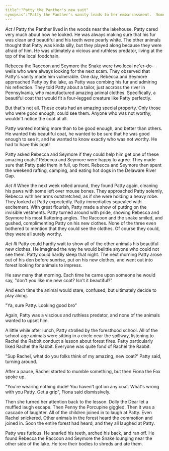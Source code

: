 ```yaml
---
title":"Patty the Panther's new suit"
synopsis":"Patty the Panther's vanity leads to her embarrassment.  Sometimes children are better at telling the truth than adults"
---
```


_Act I_
Patty the Panther lived in the woods near the lakehouse.
Patty cared very much about how he looked.
He was always making sure that his fur was clean and beautiful and his teeth were pearly white.
The other animals thought that Patty was kinda silly, but they played along because they were afraid of him.
He was ultimately a vicious and ruthless predator, living at the top of the local foodchain.

Rebecca the Raccoon and Seymore the Snake were two local ne'er-do-wells who were always looking for the next scam.
They observed that Patty's vanity made him vulnerable.
One day, Rebecca and Seymore approached Patty by the lake, as Patty was combing his fur and admiring his reflection.
They told Patty about a tailor, just accross the river in Pennsylvania, who manufactured amazing animal clothes.
Specifically, a beautiful coat that would fit a four-legged creature like Patty perfectly.

But that's not all. These coats had an amazing special property.
Only those who were good enough, could see them.
Anyone who was not worthy, wouldn't notice the coat at all.

Patty wanted nothing more than to be good enough, and better than others.
He wanted this beautiful coat, he wanted to be sure that he was good enough to see it, and he wanted to know exactly who was not worthy.
He had to have this coat!

Patty asked Rebecca and Seymore if they could help him get one of these amazing coats?
Rebecca and Seymore were happy to agree.
They made sure that Patty paid them in full, up front.
Rebecca and Seymore then spent the weekend rafting, camping, and eating hot dogs in the Delaware River Gap.

_Act II_
When the next week rolled around, they found Patty again, cleaning his paws with some left over mouse bones.
They approached Patty solemly, Rebecca with her arms outstretched, as if she were holding a heavy robe.
They looked at Patty expectedly.
Patty immediatley squealed with excitement.
With great flourish, Patty made a show of putting on the invisible vestments.
Patty turned around with pride, showing Rebecca and Seymore his most flattering angles.
The Raccoon and the snake smiled, and gushed, complimenting Patty on his new clothes.
None of the three even bothered to mention that they could see the clothes.
Of course they could, they were all surely worthy.

_Act III_
Patty could hardly wait to show all of the other animals his beautiful new clothes.
He imagined the way he would belittle anyone who could not see them.
Patty could hardly sleep that night.
The next morning Patty arose out of his den before sunrise, put on his new clothes, and went out into forest looking for animals to impress.

He saw many that morning. Each time he came upon someone he would say, "don't you like me new coat? Isn't it beautiful?"

And each time the animal would stare, confused, but ultimately decide to play along.

"Ya, sure Patty. Looking good bro"

Again, Patty was a viscious and ruthless predator, and none of the animals wanted to upset him.

A little while after lunch, Patty strolled by the foresthood school.
All of the school-age animals were sitting in a circle near the spillway, listening to Rachel the Rabbit conduct a lesson about forest fires.
Patty particularly liked Rachel the Rabbit.
Everyone was quite fond of Rachel the Rabbit.

"Sup Rachel, what do you folks think of my amazing, new coat?' Patty said, turning around.

After a pause, Rachel started to mumble something, but then Fiona the Fox spoke up.

"You're wearing nothing dude! You haven't got on any coat. What's wrong with you Patty. Get a grip", Fiona said dismissively.

Then she turned her attention back to the lesson.
Dolly the Dear let a muffled laugh escape.
Then Penny the Porcupine giggled. Then it was a cascade of laughter.
All of the children joined in to laugh at Patty.
Even Rachel snickered. Other animals in the forest heard the commotion and joined in.
Soon the entire forest had heard, and they all laughed at Patty.

Patty was furious. He snarled his teeth, arched his back, and ran off.
He found Rebecca the Raccoon and Seymore the Snake lounging near the other side of the lake.
He tore their bodies to shreds and ate them.
